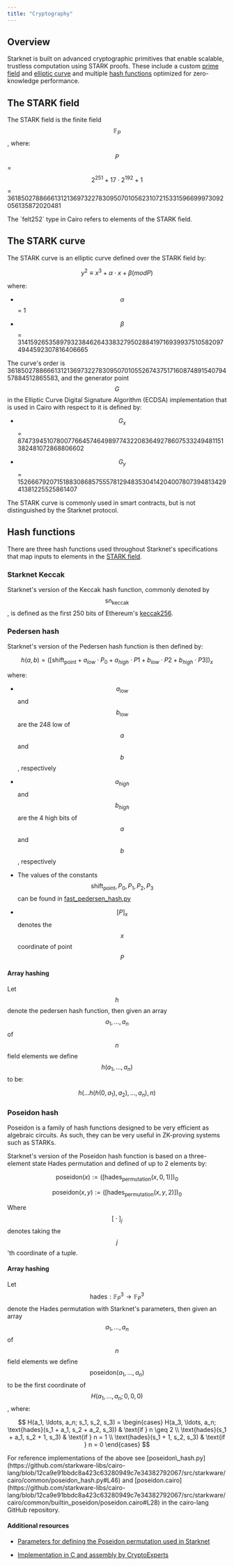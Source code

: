 ```yaml
---
title: "Cryptography"
---
```


## Overview

Starknet is built on advanced cryptographic primitives that enable scalable, trustless computation using STARK proofs. These include a custom [prime field](#the_stark_field) and [elliptic curve](#the_stark_curve) and multiple [hash functions](#hash_functions) optimized for zero-knowledge performance.

## The STARK field

The STARK field is the finite field $$\mathbb{F}_{P}$$, where:

$$P$$ = $$2^{251} + 17 \cdot 2^{192} + 1$$ = 3618502788666131213697322783095070105623107215331596699973092056135872020481

<Note>
The `felt252` type in Cairo refers to elements of the STARK field.
</Note>

## The STARK curve

The STARK curve is an elliptic curve defined over the STARK field by:

$$y^{2} \equiv x^{3} + \alpha \cdot x + \beta \left(\right. mod P \left.\right)$$

where:

* $$\alpha$$ = 1

* $$\beta$$ = 3141592653589793238462643383279502884197169399375105820974944592307816406665

The curve's order is 3618502788666131213697322783095070105526743751716087489154079457884512865583, and the generator point $$G$$ in the Elliptic Curve Digital Signature Algorithm (ECDSA) implementation that is used in Cairo with respect to it is defined by:

* $$G_{x}$$ = 874739451078007766457464989774322083649278607533249481151382481072868806602

* $$G_{y}$$ = 152666792071518830868575557812948353041420400780739481342941381225525861407

<Note>
The STARK curve is commonly used in smart contracts, but is not distinguished by the Starknet protocol.
</Note>

## Hash functions

There are three hash functions used throughout Starknet's specifications that map inputs to elements in the [STARK field](/architecture/cryptography#the-stark-field).

### Starknet Keccak

Starknet's version of the Keccak hash function, commonly denoted by $$\text{sn}_\text{keccak}$$, is defined as the first 250 bits of Ethereum's [keccak256](https://github.com/ethereum/eth-hash).

### Pedersen hash

Starknet's version of the Pedersen hash function is then defined by:

$$h \left(\right. a , b \left.\right) = \left(\left[\right. \text{shift}_\text{point} + a_{l o w} \cdot P_{0} + a_{h i g h} \cdot P 1 + b_{l o w} \cdot P 2 + b_{h i g h} \cdot P 3 \left]\right.\right)_{x}$$

where:

* $$a_{l o w}$$ and $$b_{l o w}$$ are the 248 low of $$a$$ and $$b$$, respectively

* $$a_{h i g h}$$ and $$b_{h i g h}$$ are the 4 high bits of $$a$$ and $$b$$, respectively

* The values of the constants $$\text{shift}_\text{point} , P_{0} , P_{1} , P_{2} , P_{3}$$ can be found in [fast\_pedersen\_hash.py](https://github.com/starkware-libs/cairo-lang/blob/master/src/starkware/crypto/signature/fast_pedersen_hash.py)

* $$\left[\right. P \left]\right._{x}$$ denotes the $$x$$ coordinate of point $$P$$

#### Array hashing

Let $$h$$ denote the pedersen hash function, then given an array $$a_{1} , . . . , a_{n}$$ of $$n$$ field elements we define $$h \left(\right. a_{1} , . . . , a_{n} \left.\right)$$ to be:

$$h \left(\right. . . . h \left(\right. h \left(\right. 0 , a_{1} \left.\right) , a_{2} \left.\right) , . . . , a_{n} \left.\right) , n \left.\right)$$

### Poseidon hash

<Tip>
Poseidon is a family of hash functions designed to be very efficient as algebraic circuits. As such, they can be very useful in ZK-proving systems such as STARKs.
</Tip>

Starknet's version of the Poseidon hash function is based on a three-element state Hades permutation and defined of up to 2 elements by:

$$\text{poseidon} \left(\right. x \left.\right) := \left(\left[\right. \text{hades}_\text{permutation} \left(\right. x , 0 , 1 \left.\right) \left]\right.\right)_{0}$$

$$\text{poseidon} \left(\right. x , y \left.\right) := \left(\left[\right. \text{hades}_\text{permutation} \left(\right. x , y , 2 \left.\right) \left]\right.\right)_{0}$$

Where $$\left[\right. \cdot \left]\right._{j}$$ denotes taking the $$j$$'th coordinate of a tuple.

#### Array hashing

Let $$\text{hades} : \mathbb{F}_{P}^{3} \rightarrow \mathbb{F}_{P}^{3}$$ denote the Hades permutation with Starknet's parameters, then given an array $$a_{1} , . . . , a_{n}$$ of $$n$$ field elements we define $$\text{poseidon} \left(\right. a_{1} , . . . , a_{n} \left.\right)$$ to be the first coordinate of $$H \left(\right. a_{1} , . . . , a_{n} ; 0 , 0 , 0 \left.\right)$$, where:

$$
H(a_1, \ldots, a_n; s_1, s_2, s_3) =
\begin{cases}
  H(a_3, \ldots, a_n; \text{hades}(s_1 + a_1, s_2 + a_2, s_3)) & \text{if } n \geq 2 \\
  \text{hades}(s_1 + a_1, s_2 + 1, s_3) & \text{if } n = 1 \\
  \text{hades}(s_1 + 1, s_2, s_3) & \text{if } n = 0
\end{cases}
$$

<Tip>
For reference implementations of the above see [poseidon\_hash.py](https://github.com/starkware-libs/cairo-lang/blob/12ca9e91bbdc8a423c63280949c7e34382792067/src/starkware/cairo/common/poseidon_hash.py#L46) and [poseidon.cairo](https://github.com/starkware-libs/cairo-lang/blob/12ca9e91bbdc8a423c63280949c7e34382792067/src/starkware/cairo/common/builtin_poseidon/poseidon.cairo#L28) in the cairo-lang GitHub repository.
</Tip>

#### Additional resources

* [Parameters for defining the Poseidon permutation used in Starknet](https://github.com/starkware-industries/poseidon/blob/main/poseidon3.txt)

* [Implementation in C and assembly by CryptoExperts](https://github.com/CryptoExperts/poseidon)
